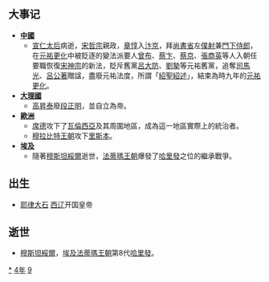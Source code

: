 {{yearTOC|1094|辽'''[[大安_(辽朝)|大安]]十年'''；北宋'''[[元祐|元祐]]九年'''，'''[[紹聖|紹聖]]元年'''；西夏'''[[天祐民安|天祐民安]]五年'''；大理'''[[天祐_(大理)|天祐]]四年'''；大中'''[[上治|上治]]元年'''；越南'''[[會豐|會豐]]三年'''；日本'''[[寬治|寬治]]八年'''，'''[[嘉保|嘉保]]元年'''}}
== 大事记 ==
*'''[[中國|中國]]'''
**[[宣仁太后|宣仁太后]]病逝，[[宋哲宗|宋哲宗]]親政，[[章惇|章惇]]入[[汴京|汴京]]，拜[[尚書省|尚書省]]左[[僕射|僕射]]兼[[門下|門下]][[侍郎|侍郎]]，在[[元祐更化|元祐更化]]中被貶逐的變法派要人[[曾布|曾布]]、[[蔡卞|蔡卞]]、[[蔡京|蔡京]]、[[張商英|張商英]]等人入朝任要職恢復[[宋神宗|宋神宗]]的新法，貶斥舊黨[[呂大防|呂大防]]、[[劉摯|劉摯]]等元祐舊黨，追奪[[司馬光|司馬光]]、[[呂公著|呂公著]]贈諡，盡廢元祐法度，所謂「[[紹聖紹述|紹聖紹述]]」，結束為時九年的[[元祐更化|元祐更化]]。
*'''[[大理國|大理國]]'''
**[[高昇泰|高昇泰]]廢[[段正明|段正明]]，並自立為帝。
*'''[[歐洲|歐洲]]'''
**[[席德|席德]]攻下了[[巴倫西亞|瓦倫西亞]]及其周圍地區，成為這一地區實際上的統治者。
**[[穆拉比特王朝|穆拉比特王朝]]攻下[[里斯本|里斯本]]。
*'''[[埃及|埃及]]'''
**隨著[[穆斯坦綏爾_(法蒂瑪王朝)|穆斯坦綏爾]]逝世，[[法蒂瑪王朝|法蒂瑪王朝]]爆發了[[哈里發|哈里發]]之位的繼承戰爭。

== 出生 ==
* [[耶律大石|耶律大石]] [[西辽|西辽]]开国皇帝

== 逝世 ==
{{Wikisource year mention}}
*[[穆斯坦綏爾_(法蒂瑪王朝)|穆斯坦綏爾]]，[[埃及|埃及]][[法蒂瑪王朝|法蒂瑪王朝]]第8代[[哈里發|哈里發]]。

[[Category:1094年|*]]
[[Category:1090年代|4年]]
[[Category:11世纪各年|9]]